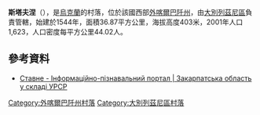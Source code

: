 <!-- 檔案不存在 [[Image:Stawne.jpg|right]] -->

{{coord|48|59|12|N|22|42|16|E|scale:30000|display=title}}

'''斯塔夫涅'''（{{lang-uk|Ставне}}），是[[烏克蘭|烏克蘭]]的村落，位於該國西部[[外喀爾巴阡州|外喀爾巴阡州]]，由[[大別列茲尼區|大別列茲尼區]]負責管轄，始建於1544年，面積36.87平方公里，海拔高度403米，2001年人口1,623，人口密度每平方公里44.02人。

==參考資料==
* [http://imsu-zakarpattja.com/mista-i-sela-zakarpatskoi-oblasti/velykobereznjanskyj-rajon/stavne.html Ставне - Інформаційно-пізнавальний портал | Закарпатська область у складі УРСР] {{Wayback|url=http://imsu-zakarpattja.com/mista-i-sela-zakarpatskoi-oblasti/velykobereznjanskyj-rajon/stavne.html |date=20200223034434 }}

{{DEFAULTSORT:Ставне}}

[[Category:外喀爾巴阡州村落|Category:外喀爾巴阡州村落]]
[[Category:大別列茲尼區村落|Category:大別列茲尼區村落]]


{{Zakarpattia-geo-stub}}